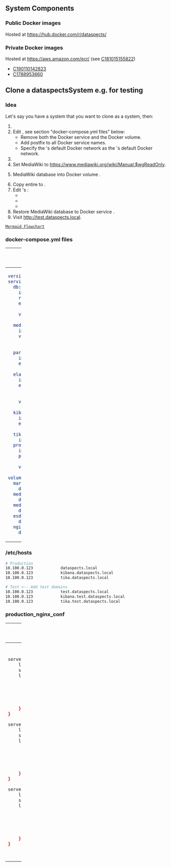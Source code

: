 {{Setup
|HasEntityTitle=Dockerized dataspectsSystem
}}
== System Components ==

=== Public Docker images ===

Hosted at https://hub.docker.com/r/dataspects/

=== Private Docker images ===

Hosted at https://aws.amazon.com/ecr/ (see [[C181015155822]])

* [[C190110142823]]
* [[C1788953660]]

== Clone a dataspectsSystem e.g. for testing ==

=== Idea ===

Let's say you have a {{code|production}} system that you want to clone as a {{code|test}} system, then:

# {{code|user@dockerserver:~$ mkdir test && cp -r production/docker-compose.yml test/docker-compose.yml}}
# Edit {{code|user@dockerserver:~/test$ vi {{my|docker-compose.yml}}}}, see section "docker-compose.yml files" below:
#* Remove both the {{code|proxy}} Docker service and the {{code|nginx_conf}} Docker volume.
#* Add postfix {{code|_test}} to all Docker service names.
#* Specify the {{code|production}}'s default Docker network as the {{code|test}}'s default Docker network.
# {{code|user@dockerserver:~/test$ docker-compose up [--detach]}}
# Set {{code|production}} MediaWiki to https://www.mediawiki.org/wiki/Manual:$wgReadOnly.
# {{code|mysqldump}} {{code|production}} MediaWiki database into Docker volume {{code|production_mediawiki_root}}.
# Copy entire {{code|production_mediawiki_root}} to {{code|{{my|test}}_mediawiki_root}}.
# Edit {{code|{{my|test}}_mediawiki_root}}'s {{code|LocalSettings.php}}:
#* {{code|1=$wgDBserver = "db_{{my|test}}";}}
#* {{code|1=$wgServer = "http://{{my|test}}.dataspects.local";}}
#* {{code|1=$wgVirtualRestConfig['modules']['parsoid'] = array('url' => '<nowiki>http://parsoid_</nowiki>{{my|test}}:8000');}}
# Restore {{code|{{my|test}}}} MediaWiki database to Docker service {{code|db_{{my|test}}}}.
# Visit http://test.dataspects.local.

 [https://mermaidjs.github.io/mermaid-live-editor/#/view/eyJjb2RlIjoiZ3JhcGggTFJcbiAgcHJveHkgLS0-fHRlc3QuZGF0YXNwZWN0cy5sb2NhbHwgbWVkaWF3aWtpc2VydmljZV90ZXN0XG4gIHByb3h5IC0tPnxraWJhbmEudGVzdC5kYXRhc3BlY3RzLmxvY2FsfCBraWJhbmFfdGVzdFxuICBwcm94eSAtLT58dGlrYS50ZXN0LmRhdGFzcGVjdHMubG9jYWx8IHRpa2FfdGVzdFxuXG5zdWJncmFwaCBEb2NrZXJTdGFjayAnUFJPRFVDVElPTidcblxuICBtZWRpYXdpa2lzZXJ2aWNlW0RvY2tlclNlcnZpY2U8YnI-J21lZGlhd2lraXNlcnZpY2UnXVxuICBwcm94eVtEb2NrZXJTZXJ2aWNlPGJyPidwcm94eSc8YnI-bGlzdGVuIDgwXVxuICBkYltEb2NrZXJTZXJ2aWNlPGJyPidkYiddXG4gIHBhcnNvaWRbRG9ja2VyU2VydmljZTxicj4ncGFyc29pZCddXG4gIGVsYXN0aWNzZWFyY2hbRG9ja2VyU2VydmljZTxicj4nZWxhc3RpY3NlYXJjaCddXG4gIGtpYmFuYVtEb2NrZXJTZXJ2aWNlPGJyPidraWJhbmEnXVxuICB0aWthW0RvY2tlclNlcnZpY2U8YnI-J3Rpa2EnXVxuXG5wcm9kdWN0aW9uX21lZGlhd2lraV9yb290W0RvY2tlclZvbHVtZTxicj4ncHJvZHVjdGlvbl9tZWRpYXdpa2lfcm9vdCddXG5wcm9kdWN0aW9uX21lZGlhd2lraV9jb25mW0RvY2tlclZvbHVtZTxicj4ncHJvZHVjdGlvbl9tZWRpYXdpa2lfY29uZiddXG5wcm9kdWN0aW9uX21hcmlhZGJfZGF0YVtEb2NrZXJWb2x1bWU8YnI-J3Byb2R1Y3Rpb25fbWFyaWFkYl9kYXRhJ11cbnByb2R1Y3Rpb25fZXNkYXRhW0RvY2tlclZvbHVtZTxicj4ncHJvZHVjdGlvbl9lc2RhdGEnXVxucHJvZHVjdGlvbl9uZ2lueF9jb25mW0RvY2tlclZvbHVtZTxicj4ncHJvZHVjdGlvbl9uZ2lueF9jb25mJ11cblxuICBtZWRpYXdpa2lzZXJ2aWNlIC0uLSBwcm9kdWN0aW9uX21lZGlhd2lraV9yb290XG4gIG1lZGlhd2lraXNlcnZpY2UgLS4tIHByb2R1Y3Rpb25fbWVkaWF3aWtpX2NvbmZcbiAgcHJveHkgLS0-fGRhdGFzcGVjdHMubG9jYWx8IG1lZGlhd2lraXNlcnZpY2VcbiAgcHJveHkgLS0-fGtpYmFuYS5kYXRhc3BlY3RzLmxvY2FsfCBraWJhbmFcbiAgcHJveHkgLS0-fHRpa2EuZGF0YXNwZWN0cy5sb2NhbHwgdGlrYVxuICBwcm94eSAtLi0gcHJvZHVjdGlvbl9uZ2lueF9jb25mXG4gIGRiIC0uLSBwcm9kdWN0aW9uX21hcmlhZGJfZGF0YVxuICBwYXJzb2lkXG4gIGVsYXN0aWNzZWFyY2ggLS4tIHByb2R1Y3Rpb25fZXNkYXRhXG4gIGtpYmFuYVxuICB0aWthXG5lbmRcblxuc3ViZ3JhcGggRG9ja2VyU3RhY2sgJ1RFU1QnXG5cbiAgbWVkaWF3aWtpc2VydmljZV90ZXN0W0RvY2tlclNlcnZpY2U8YnI-J21lZGlhd2lraXNlcnZpY2VfdGVzdCddXG4gIGRiX3Rlc3RbRG9ja2VyU2VydmljZTxicj4nZGJfdGVzdCddXG4gIHBhcnNvaWRfdGVzdFtEb2NrZXJTZXJ2aWNlPGJyPidwYXJzb2lkX3Rlc3QnXVxuICBlbGFzdGljc2VhcmNoX3Rlc3RbRG9ja2VyU2VydmljZTxicj4nZWxhc3RpY3NlYXJjaF90ZXN0J11cbiAga2liYW5hX3Rlc3RbRG9ja2VyU2VydmljZTxicj4na2liYW5hX3Rlc3QnXVxuICB0aWthX3Rlc3RbRG9ja2VyU2VydmljZTxicj4ndGlrYV90ZXN0J11cblxudGVzdF9tZWRpYXdpa2lfcm9vdFtEb2NrZXJWb2x1bWU8YnI-J3Rlc3RfbWVkaWF3aWtpX3Jvb3QnXVxudGVzdF9tZWRpYXdpa2lfY29uZltEb2NrZXJWb2x1bWU8YnI-J3Rlc3RfbWVkaWF3aWtpX2NvbmYnXVxudGVzdF9tYXJpYWRiX2RhdGFbRG9ja2VyVm9sdW1lPGJyPid0ZXN0X21hcmlhZGJfZGF0YSddXG50ZXN0X2VzZGF0YVtEb2NrZXJWb2x1bWU8YnI-J3Rlc3RfZXNkYXRhJ11cblxuICBtZWRpYXdpa2lzZXJ2aWNlX3Rlc3QgLS4tIHRlc3RfbWVkaWF3aWtpX3Jvb3RcbiAgbWVkaWF3aWtpc2VydmljZV90ZXN0IC0uLSB0ZXN0X21lZGlhd2lraV9jb25mXG4gIGRiX3Rlc3QgLS4tIHRlc3RfbWFyaWFkYl9kYXRhXG4gIHBhcnNvaWRfdGVzdFxuICBlbGFzdGljc2VhcmNoX3Rlc3QgLS4tIHRlc3RfZXNkYXRhXG4gIGtpYmFuYV90ZXN0XG4gIHRpa2FfdGVzdFxuZW5kXG4iLCJtZXJtYWlkIjp7InRoZW1lIjoiZGVmYXVsdCJ9fQ Mermaid Flowchart]

=== docker-compose.yml files ===

{| class="wikitable" width="100%"
! width="50%" |production/docker-compose.yml
!test/{{my|docker-compose.yml}}
|-
|
<syntaxhighlight lang="yaml">
version: "3"
services:
  db:
    image: mariadb:10.3.10
    restart: always
    environment:
      MYSQL_ROOT_PASSWORD: mysqlrootpass
    volumes:
      - mariadb_data:/var/lib/mysql
  mediawikiservice:
    image: dataspects/docker-apache-php-dataspects-mediawiki:1.2
    volumes:
      - mediawiki_root:/var/www/html/w
      - mediawiki_conf:/etc/apache2/sites-available
  parsoid:
    image: dataspects/docker-parsoid:1.0
    environment:
      PARSOID_DOMAIN_localdataspectssystem: http://mediawikiservice/w/api.php
  elasticsearch:
    image: dataspects/docker-elasticsearch:6.5.4
    environment:
      - "ES_JAVA_OPTS=-Xms2048m -Xmx2048m"
      - "discovery.type=single-node"
    volumes:
      - esdata:/usr/share/elasticsearch/data
  kibana:
    image: kibana:6.5.4
    environment:
      - "ELASTICSEARCH_URL=http://elasticsearch:9200"
  tika:
    image: logicalspark/docker-tikaserver:1.20
  proxy:
    image: dataspects/docker-nginx:1.0.1
    ports:
      - 80:80
    volumes:
      - nginx_conf:/etc/nginx/conf.d
volumes:
  mariadb_data:
    driver: local
  mediawiki_root:
    driver: local
  mediawiki_conf:
    driver: local
  esdata:
    driver: local
  nginx_conf: # <-- This is unique to the production stack!
    driver: local
</syntaxhighlight>
|
<syntaxhighlight lang="yaml">
version: "3"
services: # <-- All service names get postfix _test!
  db_test:
    image: mariadb:10.3.10
    restart: always
    environment:
      MYSQL_ROOT_PASSWORD: mysqlrootpass
    volumes:
      - mariadb_data:/var/lib/mysql
  mediawikiservice_test:
    image: dataspects/docker-apache-php-dataspects-mediawiki:1.2
    volumes:
      - mediawiki_root:/var/www/html/w
      - mediawiki_conf:/etc/apache2/sites-available
  parsoid_test:
    image: dataspects/docker-parsoid:1.0
    environment:
      PARSOID_DOMAIN_localdataspectssystem: http://mediawikiservice/w/api.php
  elasticsearch_test:
    image: dataspects/docker-elasticsearch:6.5.4
    environment:
      - "ES_JAVA_OPTS=-Xms2048m -Xmx2048m"
      - "discovery.type=single-node"
    volumes:
      - esdata:/usr/share/elasticsearch/data
  kibana_test:
    image: kibana:6.5.4
    environment:
      - "ELASTICSEARCH_URL=http://elasticsearch_test:9200"
  tika_test:
    image: logicalspark/docker-tikaserver:1.20
volumes:
  mariadb_data:
    driver: local
  mediawiki_root:
    driver: local
  mediawiki_conf:
    driver: local
  esdata:
    driver: local
networks: # <-- This is unique to the test stack!
  default:
    external:
      name: production_default
</syntaxhighlight>
|}

=== /etc/hosts ===

<syntaxhighlight lang="bash">
# Production
10.100.0.123            dataspects.local
10.100.0.123            kibana.dataspects.local
10.100.0.123            tika.dataspects.local

# Test <-- Add test domains
10.100.0.123            test.dataspects.local
10.100.0.123            kibana.test.dataspects.local
10.100.0.123            tika.test.dataspects.local
</syntaxhighlight>

=== production_nginx_conf ===

{| class="wikitable" width="100%"
! width="50%" |production_nginx_conf/production.conf
!production_nginx_conf/test.conf
|-
|
<syntaxhighlight lang="bash">
server {
    listen 80;
    server_name dataspects.local;
    location / {
        proxy_pass http://mediawikiservice;
        proxy_set_header Host $host;
        proxy_set_header X-Real-IP $remote_addr;
        proxy_set_header X-Forwarded-For $proxy_add_x_forwarded_for;
        proxy_set_header X-Forwarded-Proto $scheme;
    }
}

server {
    listen 80;
    server_name kibana.dataspects.local;
    location / {
        proxy_pass http://kibana:5601;
        proxy_set_header Host $host;
        proxy_set_header X-Real-IP $remote_addr;
        proxy_set_header X-Forwarded-For $proxy_add_x_forwarded_for;
        proxy_set_header X-Forwarded-Proto $scheme;
    }
}

server {
    listen 80;
    server_name tika.dataspects.local;
    location / {
        proxy_pass http://tika:9998;
        proxy_set_header Host $host;
        proxy_set_header X-Real-IP $remote_addr;
        proxy_set_header X-Forwarded-For $proxy_add_x_forwarded_for;
        proxy_set_header X-Forwarded-Proto $scheme;
    }
}
</syntaxhighlight>
|
<syntaxhighlight lang="bash">
# Set server names to test domain
# Set proxy passes to test Docker service names

server {
    listen 80;
    server_name test.dataspects.local;
    location / {
        proxy_pass http://mediawikiservice_test;
        proxy_set_header Host $host;
        proxy_set_header X-Real-IP $remote_addr;
        proxy_set_header X-Forwarded-For $proxy_add_x_forwarded_for;
        proxy_set_header X-Forwarded-Proto $scheme;
    }
}

server {
    listen 80;
    server_name kibana.test.dataspects.local;
    location / {
        proxy_pass http://kibana_test:5601;
        proxy_set_header Host $host;
        proxy_set_header X-Real-IP $remote_addr;
        proxy_set_header X-Forwarded-For $proxy_add_x_forwarded_for;
        proxy_set_header X-Forwarded-Proto $scheme;
    }
}

server {
    listen 80;
    server_name tika.test.dataspects.local;
    location / {
        proxy_pass http://tika_test:9998;
        proxy_set_header Host $host;
        proxy_set_header X-Real-IP $remote_addr;
        proxy_set_header X-Forwarded-For $proxy_add_x_forwarded_for;
        proxy_set_header X-Forwarded-Proto $scheme;
    }
}

</syntaxhighlight>
|}
